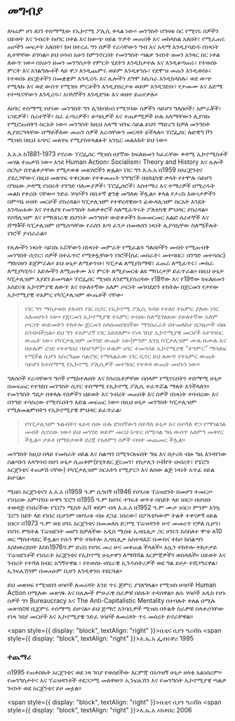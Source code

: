 # መግብያ

ለዛሬም ሆነ ለነገ ተስማሚው የኢኮኖሚ ፖሊሲ ቀላል ነው። መንግስት በግዛቱ ስር የሚኖሩ ሰዎችን ህይወት እና ንብረት ከሀገር በቀል እና ከውጭ ሀይል ጥቃት መጠበቅ እና መከላከል አለበት፣ የሚፈጠሩ ጠቦችን መፍታት አለበት፤ ከዛ በተረፈ ግን ሰዎች የራሳቸውን ግብ እና አላማ እንዲያሳድዱ በነጻነት ሊተዋቸው ይገባል። ይህ ሀሳብ አሁን ከምንኖርበት የመንግስት ጣልቃ ገብነት ዘመን አንጻር ስር ነቀል ለውጥ ነው። በአሁን ዘመን መንግስታት የምርት ሂደትን እንዲከታተሉ እና እንዲቆጣጠሩ፣ የተወሰኑ ምርት እና አገልግሎቶች ላይ ዋጋ እንዲጨምሩ ወይም እንዲቀንሱ፣ የደሞዝ መጠን እንዲወስኑ፣ የተወሰኑ ድርጅቶችን በመቋቋም እንዲረዱ እና ሌሎችን ደግሞ ከኪሳራ እንዲከላከሉ፣ ወደ ውጭ የሚላኩ እና ወደ ውስጥ የሚገቡ ምርቶችን እንዲያበረታቱ ወይም እንዲገድቡ፣ የታመሙ እና እድሜ የተጫናቸውን እንዲረዱ፣ አባካኞችን እንዲደግፉ እና ወዘተ ይጠየቃሉ።

ለሀገር ተስማሚ የሆነው መንግስት ግን ሊንከባከብ የሚገባው ሰዎችን ሳይሆን ግለሰቦች፣ አምራቾች፣ ነጋዴዎች፣ ሰራተኞች፣ ስራ ፈጣሪዎች፣ ቆጣቢዎች እና ተጠቃሚዎች ሁሉ አላማቸውን ሊያሳኩ የሚሮጡበትን ስርአት ነው። መንግስት ከዚህ አላማ ዝንፍ ሳይል ይህን ማድረግ ከቻለ መንግስት ሊያደርግላቸው በማይችለው መጠን ሰዎች እራሳቸውን መርዳት ይችላሉ። ፕሮፌሰር ሉድዊግ ቮን ሚዝስ በዚህ አጭር መጸሃፍ የሚያስተላልፉት አንኳር መልእክት ይህ ነው።

እ.አ.አ ከ1881-1973 የኖረው ፕሮፌሰር ሚዝስ ሀያኛው ክፍለዘመን ካፈራቸው ቀዳሚ ኢኮኖሚስቶች መሃል ተጠቃሽ ነው። እንደ Human Action፣ Socialism፣ Theory and History እና ሌሎች በርካታ በጥልቀታቸው የሚታወቁ መጸሃፎችን ጽፏል። ነገር ግን እ.አ.አ በ1959 በአርጀንቲና ያደረጋቸውና በዚህ መጽሃፍ ተቀርጸው የተቀመጡት ንግግሮች በቴክኒካዊ ቃላት የተሞሉ ሳይሆን በግዜው ታዳሚ የነበሩት የንግድ ባለሙያዎች፣ ፕሮፌሰሮች፣ አስተማሪ እና ተማሪዎች በሚረዱት መልክ የቀረቡ ናቸው። ንድፈ ሃሳቦችን በቤተኛ ቋንቋ መግለጽ ችሏል። ቀላል የታሪክ እውነታዎችን በምጣኔ ሀብት መርሆች ያስረዳል። ካፒታሊዝም የተዋረዳዊውን ፊውዳሊዝም ስርአት እንዴት እንዳጠፋው እና የተለያዩ የመንግስት አወቃቀሮች ስለሚፈጥሩት ፖለቲካዊ ምህዳር ያስረዳል። የሶሻሊዝም እና የማህበራዊ ደህንነት መንግስት ውድቀቶችን ከመመርመር አልፎ ሰራተኞች እና ሸማቾች ካፒታሊዝም በሚሰጣቸው የራስን እጣ ፈንታ በመወሰን ነጻነት ሊያሳኳቸው ስለሚችሉት ነገሮች ያብራራል።

የሌሎችን ነጻነት ሳይነኩ ኑሯቸውን በነጻነት መምራት የሚፈልጉ ግለሰቦችን መብት የሚጠብቅ መንግስት ሲኖር፣ ሰዎች በተፈጥሮ የሚቀሏቸውን ነገሮች(ስራ መስራት፣ መተባበር፣ በንግድ መተሳሰር) ማከናወን ይጀምራሉ። ይህ ሁኔታ ለሚቆጥቡ፣ ካፒታል ለሚያከማቹ፣ ፈጠራ ለሚፈጥሩ፣ ሙከራ ለሚያካሂዱ፣ እድሎችን ለሚጠቀሙ እና ምርት ለሚያመርቱ ልዩ ማበረታቻ ይፈጥራል። በዚህ ሁኔታ ካፒታሊዝም እያደገ ይመጣል። ፕሮፌሰር ሚዝስ እንደሚያስረዳው የ18ኛው እና የ19ኛው ክፍለዘመን አስደናቂ ኢኮኖምያዊ ለውጥ እና የሁለተኛው አለም ጦርነት መገባደድን ተከትሎ በጀርመን የታየው ኢኮኖሚያዊ ተአምር የካፒታሊዝም ውጤቶች ናቸው፡

> ነገር ግን ማስታወስ ያለብን ነገር ቢኖር የኢኮኖሚ ፖሊሲ ጉዳይ የተለየ ተአምር ያለው ነገር አለመሆኑን ነው። የጀርመን ኢኮኖሚያዊ ተአምር ተብሎ ስለሚገለጸው የሁለተኛው አለም ጦርነት ውድመትን ተከትሎ ጀርመን ስላስመዘገበችው ማንሰራራት በተመለከተ በጋዜጦች ብዙ አንብባችኋል። ይህ ግን ተአምረኛ ነገር አይደለም። የነጻ ገበያ ኢኮኖሚያዊ መርሆች አተገባበር ውጤት ነው፣ የካፒታሊዝም መንገድ ውጤት ነው(ምንም እንኳ ካፒታሊዝም ሙሉ በሙሉ እና በሁሉም ረገድ የተተገበረ ባይሆንም)። ሁሉም ሀገር ተመሳሳይ ኢኮኖሚያዊ “ተዓምር” ማሳለፍ የሚችል ሲሆን አስረግጬ ሳልናገር የማላልፈው ነገር ቢኖር ይህ ለውጥ የተአምር ውጤት ሳይሆን ከተስማሚ የኢኮኖሚ ፖሊሲዎች መተግበር የተቀዳ ውጤት መሆኑን ነው።

ግለሰቦች የራሳቸውን ግቦች የሚከተሉበት እና ከጎረቤቶቻቸው በሰላም የሚኖሩበትን ተስማሚ ሁኔታ በመፍጠር የተገደበ መንግስት ሲኖር ተስማሚ የኢኮኖሚ ፖሊሲ ተፈጥሯል ማለት እንችላለን። የመንግስት ግዴታ በቀላሉ የሰዎችን ህይወት እና ንብረት መጠበቅ እና ሰዎች በነጻነት ተባብረው እና በንግድ ተሳስረው የሚኖሩበትን እድል መፍጠር ነው። በዚህ ሁኔታ መንግስት ካፒታሊዝም የሚለመልምበትን የኢኮኖሚያዊ ምህዳር ይፈጥራል፡

> የካፒታሊዝም ጉልብትና ፋይዳ ሰው ሁሉ ደንበኛውን በተሻለ ሁኔታ እና በተሻለ ዋጋ የማገልገል መብት ሲኖረው ነው። ይህ መንገድ ወይም መርህ አጭር በሚባል ግዜ ውስጥ አለምን መቀየር ችሏል። ታይቶ በማይታወቅ ደረጃ የአለምን ሰዎች ብዛት መጨመር ችሏል።

መንግስት ከዚህ በላይ የመስራት ሀይል እና ስልጣን በሚጎናጸፍበት ግዜ እና በታሪክ ብዙ ግዜ እንዳየነው ስልጣኑን አላግባብ በሆነ ሁኔታ ሲጠቀም(የሂትለር ጀርመን፣ የስታሊን ሶቭየት ህብረት፣ የፔሮን አርጀንቲና ተጠቃሽ ናቸው) የካፒታሊዝም ስርአትን የሚያናጋ እና ለሰው ልጅ ነጻነት አጥፊ ሀይል ይሆናል።

ሚዘስ አርጀንቲናን እ.አ.አ በ1959 ዓ.ም ሲጎበኝ በ1946 የሀገሪቱ ፕሬዝደንት በመሆን ተመርጦ የነበረው አምባገነኑ ሁዋን ፔሮን በ1955 ዓ.ም ከሀገሩ ተገፍቶ ወጥቶ በስደት ላይ ነበር። በህዝቡ ተወዳጅ የነበረችው የፔሮን ሚስት ኤቫ ቀደም ብላ እ.አ.አ በ1952 ዓ.ም ሙታ ነበር። ምንም እንኳ ፔሮን ስደት ላይ የነበረ ቢሆንም በሀገሪቱ ብዙ ደጋፊ ነበረው፤ በፖላቲካውም ትልቅ ተቀናቃኝ ሀይል ነበር። በ1973 ዓ.ም ወደ ሀገሩ አርጀንቲና በመመለስ ድጋሚ ፕሬዝዳንት ሁኖ መመረጥ የቻለ ሲሆን፣ የሀገሩ ምክትል ፕሬዝደንት መሆን ከቻለችው አዲስ ሚስቱ ኢዛቤሊታ ጋር ሀገሩን እስከለተ ሞቱ ለ10 ወር ማስተዳደር ችሏል። የሱን ሞት ተከትሎ ኢዛቤሊታ አስተዳደሯ በሙስና ተከሶ ከስልጣን እስከወረደበት እስከ1976ዓ.ም ድረስ የሀገሩ መሪ ሁና መቀጠል ችላለች። እሷን ተከትሎ ተከታታይ ፕሬዝደንቶች የነበራት አርጀንቲና የኢኮኖሚ ሁኔታዋን ለማሻሻል እርምጃዎችን ወስዳለች። ህይወት እና ንብረት የተሻለ ክብር አግኝተዋል ፣ የተወሰኑ ብሄራዊ ኢንዱስትሪዎች ወደ ግል ይዞታ ተሸጋግረዋል፣ ኢንፍሌሽንም በመጠኑም ቢሆን እንዲቀንስ ተደርጓል።

ይህ መጽሀፍ የሚዝስን ሀሳቦች ለመረዳት እንደ ጥሩ ጅምር ያገለግላል። የሚዝስ ሀሳቦች Human Action በሚለው መጽሃፉ እና በሌሎች ምሁራዊ ስራዎቹ በስፋት ተዳሰዋል። ለሱ ሃሳቦች አዲስ የሆኑ ሰዎች ግን Bureaucracy እና The Anti-Capitalistic Mentality በተባሉት ቀለል በሚሉ መጽሃፎቹ ቢጀምሩ ተስማሚ ይሆናል። ይህ ጅማሮ አንባቢዎች ሚዝስ በትልቅ ስራዎቹ ስላቀረባቸው የነጻ ገበያ መርሆች እና ኢኮኖሚያዊ ንድፈ ሃሳቦች ለመረዳት ጥሩ መሰረት ይኖራቸዋል።

<span style={{ display: "block", textAlign: "right" }}>ቤቲና ቢየን ግሪቭስ</span>
<span style={{ display: "block", textAlign: "right" }}>እ.ኤ.አ ፌብሩዋሪ 1995</span>

### ተጨማሪ

በ1995 የጠቀስኩት አርጀንቲና ወደ ነጻ ገበያ የወሰደችው እርምጃ በአሳዝኝ ሁኔታ ዘላቂ አልነበረም። የመንግስታትና እና ፕሬዝዳንቶች ተደጋጋሚ መለዋወጥ ኢንፍሌሽን እና የመንግስት ኢኮኖሚያዊ ጣልቃ ገብነት ወደ አርጀንቲና ይዞ መቷል።

<span style={{ display: "block", textAlign: "right" }}>ቤቲና ቢየን ግሪቭስ</span>
<span style={{ display: "block", textAlign: "right" }}>እ.ኤ.አ ኦክቶበር 2006</span>
